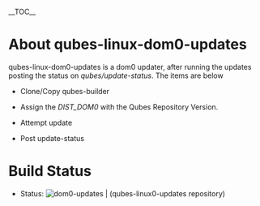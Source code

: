 <!--
## Copyright (C) 2013 - 2018 Qubes Contributors
## See the file COPYING for copying conditions.
-->
<!--
EDITORS NOTE:
Please do not use relative links here, because this file is mirrored on github  https://github.com/QubesOS/qubes-linux-dom0-updates/blob/master/README.mediawiki and relative links won't work there.
-->
__TOC__

= About qubes-linux-dom0-updates =

qubes-linux-dom0-updates is a dom0 updater, after running the updates posting the
status on ''qubes/update-status''. The items are below

* Clone/Copy qubes-builder

* Assign the ''DIST_DOM0'' with the Qubes Repository Version.

* Attempt update

* Post update-status

= Build Status =
<!--
EDITORS NOTE:
Please do not fix the picture links with html tags.
-->

* Status: <img src=https://travis-ci.com/QubesOS/qubes-linux-dom0-updates.svg?branch=master alt="dom0-updates"> | (qubes-linux0-updates repository)

